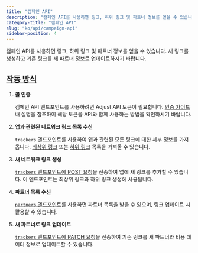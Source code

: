 ```yaml
---
title: "캠페인 API"
description: "캠페인 API를 사용하면 링크, 하위 링크 및 파트너 정보를 얻을 수 있습니다."
category-title: "캠페인 API"
slug: "ko/api/campaign-api"
sidebar-position: 4
---
```


캠페인 API를 사용하면 링크, 하위 링크 및 파트너 정보를 얻을 수 있습니다. 새 링크를 생성하고 기존 링크를 새 파트너 정보로 업데이트하시기 바랍니다.

## [작동 방식](how-it-works)

1. **콜 인증**

   캠페인 API 엔드포인트를 사용하려면 Adjust API 토큰이 필요합니다. [인증 가이드](/en/api/campaign-api/authentication) 내 설명을 참조하여 해당 토큰을 API와 함께 사용하는 방법을 확인하시기 바랍니다.

2. **앱과 관련된 네트워크 링크 목록 수신**

   `trackers` 엔드포인트를 사용하여 앱과 관련된 모든 링크에 대한 세부 정보를 가져옵니다. [최상위 링크](/en/api/campaign-api/get-links) 또는 [하위 링크](/en/api/campaign-api/get-sublinks) 목록을 가져올 수 있습니다.

3. **새 네트워크 링크 생성**

   [`trackers` 엔드포인트에 POST 요청](/en/api/campaign-api/create-link)을 전송하여 앱에 새 링크를 추가할 수 있습니다. 이 엔드포인트는 최상위 링크와 하위 링크 생성에 사용됩니다.

4. **파트너 목록 수신**

   [`partners` 엔드포인트](/en/api/campaign-api/get-partners)를 사용하면 파트너 목록을 받을 수 있으며, 링크 업데이트 시 활용할 수 있습니다.

5. **새 파트너로 링크 업데이트**

   [`trackers` 엔드포인트에 PATCH 요청](/en/api/campaign-api/update-link)을 전송하여 기존 링크를 새 파트너와 비용 데이터 정보로 업데이트할 수 있습니다.
